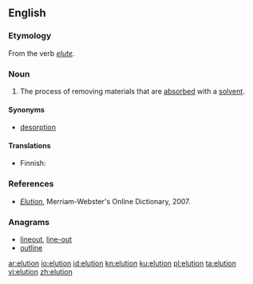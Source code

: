 ==English==

===Etymology===
From the verb ''[[elute]]''.

===Noun===
{{en-noun|-}}

# {{context|analytical chemistry|lang=en}} The process of removing materials that are [[absorbed]] with a [[solvent]].

====Synonyms====
* [[desorption]]

====Translations====
{{trans-top|process of separating solvent and dissolved material}}
* Finnish: {{t|fi|eluutio}}
{{trans-mid}}
{{trans-bottom}}

===References===
* ''[http://www.m-w.com/cgi-bin/dictionary?book=Dictionary&va=elution Elution]'', Merriam-Webster's Online Dictionary, 2007.

===Anagrams===
* [[lineout#English|lineout]], [[line-out#English|line-out]]
* [[outline#English|outline]]

[[ar:elution]]
[[io:elution]]
[[id:elution]]
[[kn:elution]]
[[ku:elution]]
[[pl:elution]]
[[ta:elution]]
[[vi:elution]]
[[zh:elution]]